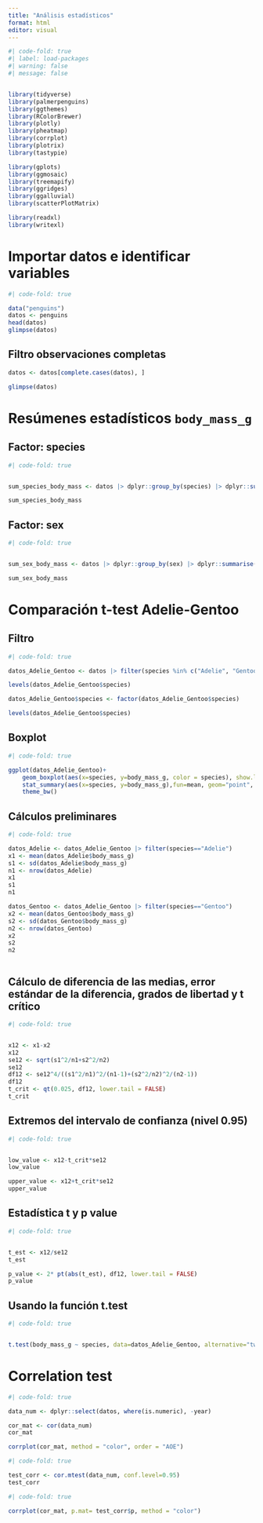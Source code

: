 ```yaml
---
title: "Análisis estadísticos"
format: html
editor: visual
---
```



```r
#| code-fold: true
#| label: load-packages
#| warning: false
#| message: false


library(tidyverse)
library(palmerpenguins)
library(ggthemes)
library(RColorBrewer)
library(plotly)
library(pheatmap)
library(corrplot)
library(plotrix)
library(tastypie)

library(gplots)
library(ggmosaic)
library(treemapify)
library(ggridges)
library(ggalluvial)
library(scatterPlotMatrix)

library(readxl)
library(writexl)

```





# Importar datos e identificar variables

```r
#| code-fold: true

data("penguins")
datos <- penguins
head(datos)
glimpse(datos)
```


## Filtro observaciones completas


```r
datos <- datos[complete.cases(datos), ]

glimpse(datos)
```



# Resúmenes estadísticos `body_mass_g`

## Factor: species

```r
#| code-fold: true


sum_species_body_mass <- datos |> dplyr::group_by(species) |> dplyr::summarise(Conteo=n(), Media=mean(body_mass_g), DS=sd(body_mass_g))

sum_species_body_mass

```




## Factor: sex


```r
#| code-fold: true


sum_sex_body_mass <- datos |> dplyr::group_by(sex) |> dplyr::summarise(Conteo=n(), Media=mean(body_mass_g), DS=sd(body_mass_g))

sum_sex_body_mass

```


# Comparación t-test Adelie-Gentoo


## Filtro

```r
#| code-fold: true

datos_Adelie_Gentoo <- datos |> filter(species %in% c("Adelie", "Gentoo"))

levels(datos_Adelie_Gentoo$species)

datos_Adelie_Gentoo$species <- factor(datos_Adelie_Gentoo$species)

levels(datos_Adelie_Gentoo$species)
```

## Boxplot


```r
#| code-fold: true

ggplot(datos_Adelie_Gentoo)+
    geom_boxplot(aes(x=species, y=body_mass_g, color = species), show.legend = FALSE)+
    stat_summary(aes(x=species, y=body_mass_g),fun=mean, geom="point", shape=20, size=5, color="red", fill="red") +
    theme_bw()
```

## Cálculos preliminares

```r
#| code-fold: true

datos_Adelie <- datos_Adelie_Gentoo |> filter(species=="Adelie") 
x1 <- mean(datos_Adelie$body_mass_g)
s1 <- sd(datos_Adelie$body_mass_g)
n1 <- nrow(datos_Adelie)
x1
s1
n1

datos_Gentoo <- datos_Adelie_Gentoo |> filter(species=="Gentoo") 
x2 <- mean(datos_Gentoo$body_mass_g)
s2 <- sd(datos_Gentoo$body_mass_g)
n2 <- nrow(datos_Gentoo)
x2
s2
n2



```

## Cálculo de diferencia de las medias, error estándar de la diferencia, grados de libertad y t crítico 

```r
#| code-fold: true


x12 <- x1-x2
x12
se12 <- sqrt(s1^2/n1+s2^2/n2)
se12
df12 <- se12^4/((s1^2/n1)^2/(n1-1)+(s2^2/n2)^2/(n2-1))
df12
t_crit <- qt(0.025, df12, lower.tail = FALSE)
t_crit

```

## Extremos del intervalo de confianza (nivel 0.95)

```r
#| code-fold: true


low_value <- x12-t_crit*se12
low_value

upper_value <- x12+t_crit*se12
upper_value

```

## Estadística t y p value


```r
#| code-fold: true


t_est <- x12/se12
t_est

p_value <- 2* pt(abs(t_est), df12, lower.tail = FALSE) 
p_value

```


## Usando la función t.test


```r
#| code-fold: true


t.test(body_mass_g ~ species, data=datos_Adelie_Gentoo, alternative="two.sided")

```





# Correlation test



```r
#| code-fold: true

data_num <- dplyr::select(datos, where(is.numeric), -year)

cor_mat <- cor(data_num)
cor_mat

corrplot(cor_mat, method = "color", order = "AOE")
```


```r
#| code-fold: true

test_corr <- cor.mtest(data_num, conf.level=0.95)
test_corr

```

```r
#| code-fold: true

corrplot(cor_mat, p.mat= test_corr$p, method = "color")

```
